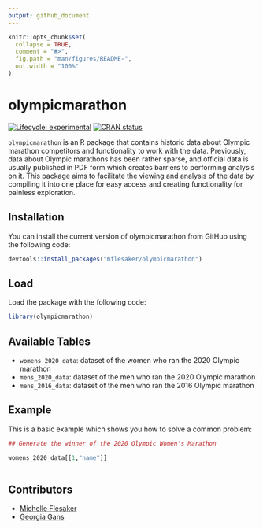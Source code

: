 ```yaml
---
output: github_document
---
```


<!-- README.md is generated from README.Rmd. Please edit that file -->

```r
knitr::opts_chunk$set(
  collapse = TRUE,
  comment = "#>",
  fig.path = "man/figures/README-",
  out.width = "100%"
)
```

# olympicmarathon

<!-- badges: start -->
[![Lifecycle: experimental](https://img.shields.io/badge/lifecycle-experimental-orange.svg)](https://lifecycle.r-lib.org/articles/stages.html#experimental)
[![CRAN status](https://www.r-pkg.org/badges/version/olympicmarathon)](https://CRAN.R-project.org/package=olympicmarathon)
<!-- badges: end -->

`olympicmarathon` is an R package that contains historic data about Olympic marathon competitors and functionality to work with the data. Previously, data about Olympic marathons has been rather sparse, and official data is usually published in PDF form which creates barriers to performing analysis on it. This package aims to facilitate the viewing and analysis of the data by compiling it into one place for easy access and creating functionality for painless exploration.

## Installation

You can install the current version of olympicmarathon from GitHub using the following code:

``` r
devtools::install_packages("mflesaker/olympicmarathon")
```

## Load

Load the package with the following code:

```r
library(olympicmarathon)
```

## Available Tables
 - `womens_2020_data`: dataset of the women who ran the 2020 Olympic marathon
 - `mens_2020_data`: dataset of the men who ran the 2020 Olympic marathon
 - `mens_2016_data`: dataset of the men who ran the 2016 Olympic marathon

## Example

This is a basic example which shows you how to solve a common problem:

```r

## Generate the winner of the 2020 Olympic Women's Marathon

womens_2020_data[[1,"name"]]
  
```

## Contributors
 - [Michelle Flesaker](https://github.com/mflesaker)
 - [Georgia Gans](https://github.com/georgiagans)
